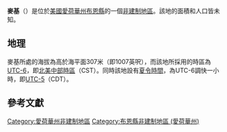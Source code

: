 {{noteTA
|G1=USState
|G2=地名
|G3=Unit
}}
{{Infobox settlement
|official_name            = 麥基
|native_name = Mackey
|settlement_type          = [[非建制地區|非建制地區]]
|image_skyline            = 
|imagesize                = 
|image_map                = 
|mapsize                  = 
|pushpin_map              = USA Iowa
|pushpin_label            = 麥基
|pushpin_label_position   = top
|pushpin_map_caption      = 麥基在愛荷華州的位置
|subdivision_type         = [[世界政區索引|國家]]
|subdivision_type1        = [[美国州份|州份]]
|subdivision_type2        = [[愛荷華州行政区划|縣]]
|subdivision_name         = [[美国|美国]]
|subdivision_name1        = [[愛荷華州|愛荷華州]]
|subdivision_name2        = [[布恩縣_(愛荷華州)|布恩縣]]
|elevation_ft             = 1007
|elevation_m              = 307
|area_total_km2           = 
|area_total_sq_mi         = 
|area_land_km2            = 
|area_land_sq_mi          = 
|area_water_km2           = 
|area_water_sq_mi         = 
|population_as_of         = 2010
|population_footnotes     = 
|population_total         = 
|population_metro         = 
|population_density_km2   = auto
|population_density_sq_mi = auto
|timezone                 = [[北美中部时区|北美中部时区]]
|utc_offset               = -6
|coordinates              = {{coord|42|09|59|N|93|45|25|W|display=inline,title}}
| coor_pinpoint           = 
| coordinates_footnotes   = 
|timezone_DST             = CDT
|utc_offset_DST           = -5
|postal_code_type         = [[美國郵區編號|郵區編號]]
|postal_code              = 
|area_code                = {{link-en|电话区号515|Area code 515|515}}
|blank_name = [[地名信息系统|GNIS ID]]
|blank_info = 464638<ref name="GNIS">{{cite gnis|464638|Mackey}}</ref>
}}
'''麥基'''（{{lang-en|Mackey}}）是位於[[美國|美國]][[愛荷華州|愛荷華州]][[布恩縣_(愛荷華州)|布恩縣]]的一個[[非建制地區|非建制地區]]。該地的面積和人口皆未知。

== 地理 ==
麥基所處的海拔為高於海平面307米（即1007英呎），而該地所採用的時區為[[UTC-6|UTC-6]]，即[[北美中部時區|北美中部時區]]（CST）。同時該地設有[[夏令時間|夏令時間]]，為UTC-6調快一小時，即[[UTC-5|UTC-5]]（CDT）。

== 參考文獻 ==
{{reflist}}

{{布恩縣 (愛荷華州)}}

{{DEFAULTSORT:Mackey}}
[[Category:愛荷華州非建制地區|Category:愛荷華州非建制地區]]
[[Category:布恩縣非建制地區_(愛荷華州)|Category:布恩縣非建制地區 (愛荷華州)]]

{{Iowa-geo-stub}}